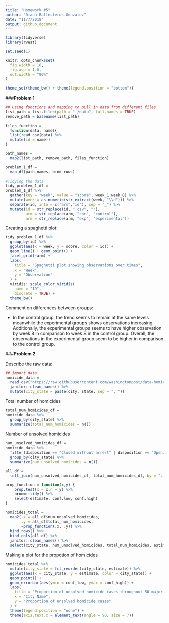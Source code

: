 ```yaml
---
title: "Homework #5"
author: "Diana Ballesteros Gonzalez"
date: "11/7/2018"
output: github_document
---
```


```r
library(tidyverse)
library(rvest)

set.seed(1)

knitr::opts_chunk$set(
  fig.width = 10,
  fig.asp = 1.0,
  out.width = "90%"
)

theme_set(theme_bw() + theme(legend.position = "bottom"))
```

###**Problem 1**
```r

## Using functions and mapping to pull in data from different files 
list_path = list.files(path = "./data", full.names = TRUE) 
remove_path = basename(list_path)
  
files_function = 
  function(data, name){
  list(read_csv(data) %>% 
  mutate(id = name))
}

path_names = 
  map2(list_path, remove_path, files_function)

problem_1_df = 
  map_df(path_names, bind_rows)
```

```r
#Tidying the data
tidy_problem_1_df = 
problem_1_df %>% 
  gather(key = "week", value = "score", week_1:week_8) %>% 
  mutate(week = as.numeric(str_extract(week, "\\d"))) %>% 
  separate(id, into = c("arm","id"), sep = "_") %>% 
  mutate(id = str_replace(id, ".csv", ""),
         arm = str_replace(arm, "con", "control"), 
         arm = str_replace(arm, "exp", "experimental")) 
```

Creating a spaghetti plot: 
```r
tidy_problem_1_df %>% 
  group_by(id) %>% 
  ggplot(aes(x = week, y = score, color = id)) + 
  geom_line() + geom_point() + 
  facet_grid(~arm) + 
  labs(
    title = "Spaghetti plot showing observations over times",
    x = "Week",
    y = "Observation"
  ) + 
  viridis::scale_color_viridis(
    name = "ID", 
    discrete = TRUE) + 
  theme_bw()
```

Comment on differences between groups: 

* In the control group, the trend seems to remain at the same levels meanwhile the experimental groups shows observations increasing. Additionally, the experimental groups seems to have higher observation by week 8 in comparison to week 8 in the control group. Overall, the observations in the experimental group seem to be higher in comparison to the control group. 

###**Problem 2**

Describe the raw data: 

```r
## Import data 
homicide_data = 
  read_csv("https://raw.githubusercontent.com/washingtonpost/data-homicides/master/homicide-data.csv") %>% 
  janitor::clean_names() %>% 
  mutate(city_state = paste(city, state, sep = ", "))
```

Total number of homicides
```r
total_num_homicides_df = 
homicide_data %>% 
  group_by(city_state) %>% 
  summarize(total_num_homicides = n()) 
```

Number of unsolved homicides
```r
num_unsolved_homicides_df = 
homicide_data %>% 
  filter(disposition == "Closed without arrest" | disposition == "Open/No arrest") %>% 
  group_by(city_state) %>% 
  summarize(num_unsolved_homicides = n()) 
```

```r
all_df = 
  left_join(num_unsolved_homicides_df, total_num_homicides_df, by = "city_state")
```

```r
prop_function = function(x,y) {
    prop.test(x = x,n = y) %>% 
    broom::tidy() %>% 
    select(estimate, conf.low, conf.high)
}

homicides_total = 
  map2(.x = all_df$num_unsolved_homicides, 
       .y = all_df$total_num_homicides,
       ~prop_function(.x, .y)) %>% 
  bind_rows() %>% 
  bind_cols(all_df) %>% 
  janitor::clean_names() %>% 
  select(city_state, num_unsolved_homicides, total_num_homicides, estimate, conf_low, conf_high)
```

Making a plot for the propotion of homicides

```r
homicides_total %>% 
  mutate(city_state = fct_reorder(city_state, estimate)) %>% 
  ggplot(aes(x = city_state, y = estimate, color = city_state)) + 
  geom_point() + 
  geom_errorbar(aes(ymin = conf_low, ymax = conf_high)) + 
  labs(
    title = "Proportion of unsolved homicide cases throughout 50 major US cities",
    x = "City Name",
    y = "Proportion of unsolved homicide cases"
  ) + 
  theme(legend.position = "none") + 
  theme(axis.text.x = element_text(angle = 90, size = 7))
```
